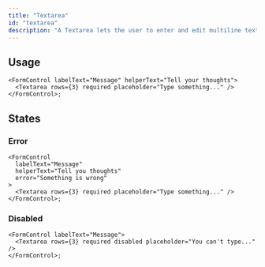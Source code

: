 ```yaml
---
title: "Textarea"
id: "textarea"
description: "A Textarea lets the user to enter and edit multiline text."
---
```


## Usage

```tsx live
<FormControl labelText="Message" helperText="Tell your thoughts">
  <Textarea rows={3} required placeholder="Type something..." />
</FormControl>;
```

## States

### Error

```tsx live
<FormControl
  labelText="Message"
  helperText="Tell you thoughts"
  error="Something is wrong"
>
  <Textarea rows={3} required placeholder="Type something..." />
</FormControl>;
```

### Disabled

```tsx live
<FormControl labelText="Message">
  <Textarea rows={3} required disabled placeholder="You can't type..." />
</FormControl>;
```
